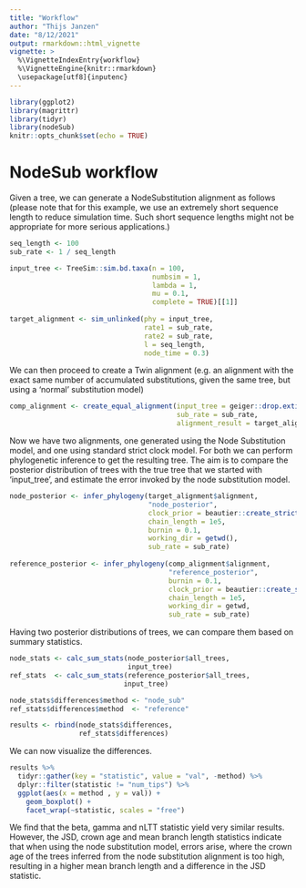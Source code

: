 ```yaml
---
title: "Workflow"
author: "Thijs Janzen"
date: "8/12/2021"
output: rmarkdown::html_vignette
vignette: >
  %\VignetteIndexEntry{workflow}
  %\VignetteEngine{knitr::rmarkdown}
  \usepackage[utf8]{inputenc}
---
```


```r
library(ggplot2)
library(magrittr)
library(tidyr)
library(nodeSub)
knitr::opts_chunk$set(echo = TRUE)
```

# NodeSub workflow

Given a tree, we can generate a NodeSubstitution alignment as follows (please note that for this example, we use an extremely short sequence length to reduce simulation time. Such short sequence lengths might not be appropriate for more serious applications.)

```r
seq_length <- 100
sub_rate <- 1 / seq_length

input_tree <- TreeSim::sim.bd.taxa(n = 100,
                                   numbsim = 1,
                                   lambda = 1,
                                   mu = 0.1,
                                   complete = TRUE)[[1]]
                                     
target_alignment <- sim_unlinked(phy = input_tree,
                                 rate1 = sub_rate,
                                 rate2 = sub_rate,
                                 l = seq_length,
                                 node_time = 0.3)   
```

We can then proceed to create a Twin alignment (e.g. an alignment with the exact same number of accumulated substitutions, given the same tree, but using a 'normal' substitution model)

```r
comp_alignment <- create_equal_alignment(input_tree = geiger::drop.extinct(input_tree),  # can only work on trees without extinct branches
                                         sub_rate = sub_rate,
                                         alignment_result = target_alignment)
```
Now we have two alignments, one generated using the Node Substitution model, and one using standard strict clock model. For both we can perform phylogenetic inference to get the resulting tree. The aim is to compare the posterior distribution of trees with the true tree that we started with 'input_tree', and estimate the error invoked by the node substitution model.

```r
node_posterior <- infer_phylogeny(target_alignment$alignment,
                                  "node_posterior",
                                  clock_prior = beautier::create_strict_clock_model(clock_rate_param = beautier::create_clock_rate_param(value = sub_rate)),
                                  chain_length = 1e5,
                                  burnin = 0.1,
                                  working_dir = getwd(),
                                  sub_rate = sub_rate)
                                  
reference_posterior <- infer_phylogeny(comp_alignment$alignment,
                                       "reference_posterior",
                                       burnin = 0.1,
                                       clock_prior = beautier::create_strict_clock_model(clock_rate_param = beautier::create_clock_rate_param(value = comp_alignment$adjusted_rate)),
                                       chain_length = 1e5,
                                       working_dir = getwd,
                                       sub_rate = sub_rate) 
```

Having two posterior distributions of trees, we can compare them based on summary statistics.

```r
node_stats <- calc_sum_stats(node_posterior$all_trees,
                             input_tree)
ref_stats  <- calc_sum_stats(reference_posterior$all_trees,
                            input_tree)

node_stats$differences$method <- "node_sub"
ref_stats$differences$method  <- "reference"

results <- rbind(node_stats$differences,
                 ref_stats$differences)

```

We can now visualize the differences. 
```r
results %>%
  tidyr::gather(key = "statistic", value = "val", -method) %>%
  dplyr::filter(statistic != "num_tips") %>%  
  ggplot(aes(x = method , y = val)) +
    geom_boxplot() +
    facet_wrap(~statistic, scales = "free")
```

We find that the beta, gamma and nLTT statistic yield very similar results. 
However, the JSD, crown age and mean branch length statistics indicate that when
using the node substitution model, errors arise, where the crown age of the trees
inferred from the node substitution alignment is too high, resulting in a higher
mean branch length and a difference in the JSD statistic.
